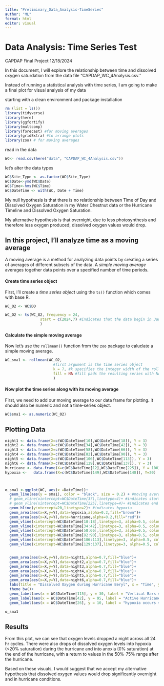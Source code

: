 ```yaml
---
title: "Preliminary_Data_Analysis-TimeSeries"
author: "ML"
format: html
editor: visual
---
```


# Data Analysis: Time Series Test

CAPDAP Final Project 12/18/2024

In this document, I will explore the relationship between time and dissolved oxygen saturdation from the data file "CAPDAP_WC_4Analysis.csv."

Instead of running a statistical analysis with time series, I am going to make a final plot for visual analysis of my data

starting with a clean environment and package installation

```r
rm (list = ls())
library(tidyverse)
library(here)
library(ggfortify)
library(multcomp)
library(forecast) #for moving averages
library(gridExtra) #to arrange plots
library(zoo) # for moving averages
```

read in the data

```r
WC<- read.csv(here("data", "CAPDAP_WC_4Analysis.csv"))
```

let's alter the data types

```r
WC$Site_Type <- as.factor(WC$Site_Type)
WC$Date<-ymd(WC$Date)
WC$Time<-hms(WC$Time)
WC$DateTime <- with(WC, Date + Time) 
```

My null hypothesis is that there is no relationship between Time of Day and Dissolved Oxygen Saturation in my Water Chestnut data or the Hurricane Timeline and Dissolved Oxygen Saturation.

My alternative hypothesis is that overnight, due to less photosynthesis and therefore less oxygen produced, dissolved oxygen values would drop.

## In this project, I'll analyze time as a moving average

A moving average is a method for analyzing data points by creating a series of averages of different subsets of the data. A *simple moving average* averages together data points over a specified number of time periods.

#### Create time series object

First, I'll create a *time series object* using the `ts()` function which comes with base R.

```r
WC_O2 <- WC$DO

WC_O2 <- ts(WC_O2, frequency = 24, 
                start = c(2024,7) #indicates that the data begin in Jan 2023
                )
```

#### Calculate the simple moving average

Now let's use the `rollmean()` function from the `zoo` package to caluclate a simple moving average.

```r
WC_sma1 <- rollmean(WC_O2, 
                      #first argument is the time series object
                      k = 7, #k specifies the integer width of the rolling window and must be an odd number. Let's start with 29 days
                      fill = NA #fill pads the resulting series with NA values at the start and stop where the moving average cannot be computed
                      )
```

#### Now plot the time series along with its moving average

First, we need to add our moving average to our data frame for plotting. It should also be numeric and not a time-series object.

```r
WC$sma1 <- as.numeric(WC_O2)
```

## Plotting Data

```r
night1 <- data.frame(X=c(WC$DateTime[10],WC$DateTime[18]), Y = 3)
night2 <- data.frame(X=c(WC$DateTime[34],WC$DateTime[42]), Y = 3)
night3 <- data.frame(X=c(WC$DateTime[58],WC$DateTime[66]), Y = 3)
night4 <- data.frame(X=c(WC$DateTime[82],WC$DateTime[90]), Y = 3)
night5 <- data.frame(X=c(WC$DateTime[106],WC$DateTime[113]), Y = 3)
night6 <- data.frame(X=c(WC$DateTime[129],WC$DateTime[137]), Y = 3)
hurricane <- data.frame(X=c(WC$DateTime[12],WC$DateTime[225]), Y = 100)
hypoxia <-   data.frame(X=c(WC$DateTime[149],WC$DateTime[148]), Y=20)



o_sma1 <-ggplot(WC, aes(x =DateTime))+
  geom_line(aes(y = sma1), color = "black", size = 0.2) + #moving average
  # geom_vline(xintercept=WC$DateTime[37],linetype=4)+ #indicates start of hurricane
  # geom_vline(xintercept=WC$DateTime[225],linetype=4)+ #indicates end of hurricane
  geom_hline(yintercept=20,linetype=2)+ #indicates hypoxia
  geom_area(aes(x=X,y=Y),data=hypoxia,alpha=0.2,fill="brown")+
  geom_area(aes(x=X,y=Y),data=hurricane,alpha=0.2,fill="red")+
  geom_vline(xintercept=WC$DateTime[10:18],linetype=3, alpha=0.5, colour = "blue")+
  geom_vline(xintercept=WC$DateTime[34:42],linetype=3, alpha=0.5, colour = "blue")+
  geom_vline(xintercept=WC$DateTime[58:66],linetype=3, alpha=0.5, colour = "blue")+
  geom_vline(xintercept=WC$DateTime[82:90],linetype=3, alpha=0.5, colour = "blue")+
  geom_vline(xintercept=WC$DateTime[106:113],linetype=3, alpha=0.5, colour = "blue")+
  geom_vline(xintercept=WC$DateTime[129:137],linetype=3, alpha=0.5, colour = "blue")+


  geom_area(aes(x=X,y=Y),data=night1,alpha=0.7,fill="blue")+
  geom_area(aes(x=X,y=Y),data=night2,alpha=0.7,fill="blue")+
  geom_area(aes(x=X,y=Y),data=night3,alpha=0.7,fill="blue")+
  geom_area(aes(x=X,y=Y),data=night4,alpha=0.7,fill="blue")+
  geom_area(aes(x=X,y=Y),data=night5,alpha=0.7,fill="blue")+
  geom_area(aes(x=X,y=Y),data=night6,alpha=0.7,fill="blue")+
  labs(title = "Dissolved Oxygen during Hurricane Beryl", x = "Time", y = "Percent DO")+
  theme_bw()+
  geom_label(aes(x = WC$DateTime[115], y = 30, label = "Vertical Bars = Night"), fill = "lightblue")+
  geom_label(aes(x = WC$DateTime[42], y = 95, label = "Active Hurricane Beryl"), fill = "red")+
  geom_label(aes(x = WC$DateTime[26], y = 10, label = "hypoxia occurs <20% DO"), fill = "orange", alpha=0.5)

o_sma1
```

## Results

From this plot, we can see that oxygen levels dropped a night across all 24 hr cycles. There were also drops of dissolved oxygen levels into hypoxia (\<20% saturation) during the hurricane and into anoxia (0% saturation) at the end of the hurricane, with a return to values in the 50%-75% range after the hurricane.

Based on these visuals, I would suggest that we accept my alternative hypothesis that dissolved oxygen values would drop significantly overnight and in hurricane conditions.
